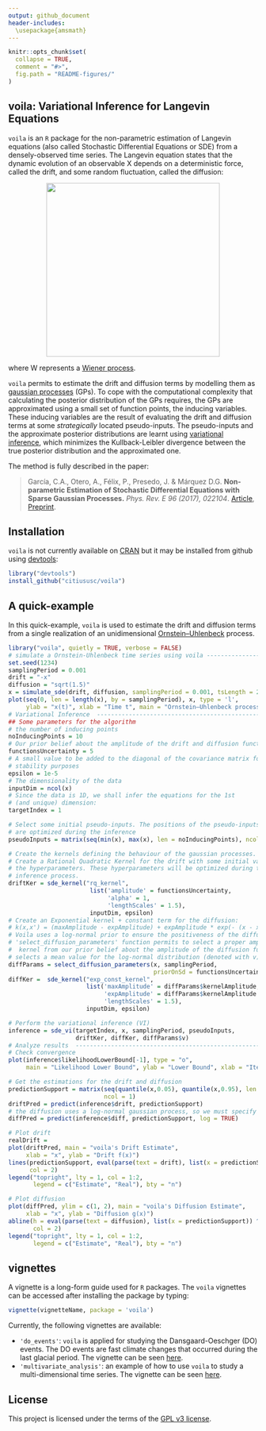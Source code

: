 ```yaml
---
output: github_document
header-includes: 
  \usepackage{amsmath}
---
```


```r
knitr::opts_chunk$set(
  collapse = TRUE,
  comment = "#>",
  fig.path = "README-figures/"
)
```

## voila: Variational Inference for Langevin Equations
`voila` is an `R` package for the non-parametric estimation of Langevin
equations (also called Stochastic Differential Equations or SDE) from a 
densely-observed time series. The Langevin equation states that the dynamic
evolution of an observable X depends on a deterministic force, 
called the drift, and some random fluctuation, called the diffusion:

<img src=README-figures/langevin_annotated.png width=350 style="display: block; margin: auto;" >

where W represents a [Wiener process](https://en.wikipedia.org/wiki/Wiener_process).

`voila` permits to estimate the drift and diffusion terms by modelling them as
[gaussian processes](http://katbailey.github.io/post/gaussian-processes-for-dummies/)
(GPs). To cope with the computational complexity that calculating the posterior 
distribution of the GPs requires, the GPs are approximated using a small set of 
function points, the inducing variables.  These inducing variables are the
result of evaluating the drift  and diffusion terms at some _strategically_ 
located pseudo-inputs. The pseudo-inputs and the approximate posterior 
distributions are learnt using 
[variational inference](http://blog.evjang.com/2016/08/variational-bayes.html),
which minimizes the  Kullback-Leibler divergence between the true posterior 
distribution and the approximated one. 

The method is fully described in the paper:

> García, C.A., Otero, A., Félix, P., Presedo, J. & Márquez D.G. **Non-parametric Estimation of Stochastic Differential Equations with 
Sparse Gaussian Processes.** _Phys. Rev. E 96 (2017), 022104_. [Article](https://journals.aps.org/pre/abstract/10.1103/PhysRevE.96.022104),  [Preprint](https://arxiv.org/abs/1704.04375).

## Installation
`voila` is not currently available on [CRAN](http://cran.r-project.org/) but it
may be installed from github using [devtools](https://github.com/hadley/devtools):

```R
library("devtools")
install_github("citiususc/voila")
```

## A quick-example
In this quick-example, `voila` is used to estimate the drift and diffusion terms  
from a single realization of an unidimensional
[Ornstein–Uhlenbeck](https://en.wikipedia.org/wiki/Ornstein%E2%80%93Uhlenbeck_process)
process.

```r
library("voila", quietly = TRUE, verbose = FALSE)
# simulate a Ornstein-Uhlenbeck time series using voila ---------------------
set.seed(1234)
samplingPeriod = 0.001
drift = "-x"
diffusion = "sqrt(1.5)"
x = simulate_sde(drift, diffusion, samplingPeriod = 0.001, tsLength = 20000)
plot(seq(0, len = length(x), by = samplingPeriod), x, type = 'l',
     ylab = "x(t)", xlab = "Time t", main = "Ornstein–Uhlenbeck process")
# Variational Inference  ----------------------------------------------------
## Some parameters for the algorithm
# the number of inducing points
noInducingPoints = 10 
# Our prior belief about the amplitude of the drift and diffusion functions
functionsUncertainty = 5 
# A small value to be added to the diagonal of the covariance matrix for
# stability purposes
epsilon = 1e-5
# The dimensionality of the data
inputDim = ncol(x)
# Since the data is 1D, we shall infer the equations for the 1st
# (and unique) dimension:
targetIndex = 1

# Select some initial pseudo-inputs. The positions of the pseudo-inputs
# are optimized during the inference
pseudoInputs = matrix(seq(min(x), max(x), len = noInducingPoints), ncol = 1)

# Create the kernels defining the behaviour of the gaussian processes. 
# Create a Rational Quadratic Kernel for the drift with some initial values for
# the hyperparameters. These hyperparameters will be optimized during the 
# inference process.
driftKer = sde_kernel("rq_kernel",
                       list('amplitude' = functionsUncertainty,
                            'alpha' = 1,
                            'lengthScales' = 1.5),
                       inputDim, epsilon)
# Create an Exponential kernel + constant term for the diffusion:
# k(x,x') = (maxAmplitude - expAmplitude) + expAmplitude * exp(- (x - x') ^ 2 / (2 * lengthScale))
# Voila uses a log-normal prior to ensure the positiveness of the diffusion. The 
# 'select_diffusion_parameters' function permits to select a proper amplitude for the
#  kernel from our prior belief about the amplitude of the diffusion function. It also
# selects a mean value for the log-normal distribution (denoted with v)
diffParams = select_diffusion_parameters(x, samplingPeriod, 
                                         priorOnSd = functionsUncertainty)
diffKer =  sde_kernel("exp_const_kernel",
                      list('maxAmplitude' = diffParams$kernelAmplitude,
                           'expAmplitude' = diffParams$kernelAmplitude * 1e-3,
                           'lengthScales' = 1.5),
                      inputDim, epsilon)

# Perform the variational inference (VI)
inference = sde_vi(targetIndex, x, samplingPeriod, pseudoInputs, 
                   driftKer, diffKer, diffParams$v)
# Analyze results  --------------------------------------------------------
# Check convergence
plot(inference$likelihoodLowerBound[-1], type = "o",
     main = "Likelihood Lower Bound", ylab = "Lower Bound", xlab = "Iteration")

# Get the estimations for the drift and diffusion
predictionSupport = matrix(seq(quantile(x,0.05), quantile(x,0.95), len = 100),
                           ncol = 1)
driftPred = predict(inference$drift, predictionSupport)
# the diffusion uses a log-normal gaussian process, so we must specify log = TRUE
diffPred = predict(inference$diff, predictionSupport, log = TRUE)

# Plot drift
realDrift = 
plot(driftPred, main = "voila's Drift Estimate",
     xlab = "x", ylab = "Drift f(x)")
lines(predictionSupport, eval(parse(text = drift), list(x = predictionSupport)),
      col = 2)
legend("topright", lty = 1, col = 1:2,
       legend = c("Estimate", "Real"), bty = "n")

# Plot diffusion
plot(diffPred, ylim = c(1, 2), main = "voila's Diffusion Estimate",
     xlab = "x", ylab = "Diffusion g(x)")
abline(h = eval(parse(text = diffusion), list(x = predictionSupport)) ^ 2,
       col = 2)
legend("topright", lty = 1, col = 1:2,
       legend = c("Estimate", "Real"), bty = "n")
```

## vignettes
A vignette is a long-form guide used for `R` packages. The `voila` vignettes
can be accessed after installing the package by typing:

```R
vignette(vignetteName, package = 'voila')
```

Currently, the following vignettes are available:
  
  * `'do_events'`: `voila` is applied for studying the Dansgaard-Oeschger (DO) 
  events. The DO events are fast climate changes that occurred during the last 
  glacial period. The vignette can be seen
  [here](https://citiususc.github.io/voila/do_events.html).
  * `'multivariate_analysis'`: an example of how to use `voila` to study 
  a multi-dimensional time series. The vignette can be seen
  [here](https://citiususc.github.io/voila/multivariate_analysis.html).

## License
This project is licensed under the terms of the [GPL v3 license](LICENSE).

